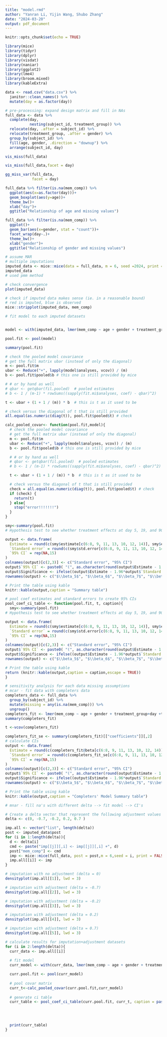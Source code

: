 ```yaml
---
title: "model.rmd"
author: "Yanran Li, Yijin Wang, Shubo Zhang"
date: "2024-03-20"
output: pdf_document
---
```


```r
knitr::opts_chunk$set(echo = TRUE)
```

```r
library(mice)
library(tidyr)
library(dplyr)
library(visdat)
library(naniar)
library(ggplot2)
library(lme4)
library(broom.mixed)
library(kableExtra)
```

```r
data <- read.csv("data.csv") %>%
  janitor::clean_names() %>%
  mutate(day = as.factor(day))
```

```r
# pre-processing: expand design matrix and fill in NAs
full_data <- data %>%
  complete(day,
           nesting(subject_id, treatment_group)) %>%
  relocate(day, .after = subject_id) %>%
  relocate(treatment_group, .after = gender) %>%
  group_by(subject_id) %>% 
  fill(age, gender, .direction = "downup") %>%
  arrange(subject_id, day)
```

```r
vis_miss(full_data)
```


```r
vis_miss(full_data,facet = day)

gg_miss_var(full_data,
            facet = day)
```

```r
full_data %>% filter(is.na(mem_comp)) %>%
  ggplot(aes(x=as.factor(day)))+
  geom_boxplot(aes(y=age))+
  theme_bw()+
  xlab("day")+
  ggtitle("Relationship of age and missing values")
```


```r
full_data %>% filter(is.na(mem_comp)) %>%
  ggplot()+
  geom_bar(aes(x=gender, stat = "count"))+
  facet_wrap(day~.)+
  theme_bw()+
  xlab("gender")+
  ggtitle("Relationship of gender and missing values")
```


```r
# assume MAR
# multiple imputations 
imputed_data <- mice::mice(data = full_data, m = 6, seed =2024, print = FALSE)
imputed_data
# used pmm method
```
```r
# check convergence
plot(imputed_data)
```
```r
# check if imputed data makes sense (ie. in a reasonable bound)
# red is imputed, blue is observed
mice::stripplot(imputed_data, mem_comp)
```


```r
# fit model to each imputed datasets


model <- with(imputed_data, lmer(mem_comp ~ age + gender + treatment_group+day+treatment_group:day + (1|subject_id)))

pool.fit <- pool(model)

summary(pool.fit)

# check the pooled model covariance
# get the full matrix ubar (instead of only the diagonal)
m <- pool.fit$m
ubar <- Reduce("+", lapply(model$analyses, vcov)) / (m)
b <- pool.fit$pooled$b # this one is still provided by mice

# # or by hand as well
# qbar <- getqbar(fil.pooled)  # pooled estimates  
# b <- 1 / (m-1) * rowSums((sapply(fit.mi$analyses, coef) - qbar)^2)

t <- ubar + (1 + 1 / (m)) * b  # this is t as it used to be

# check versus the diagonal of t that is still provided
all.equal(as.numeric(diag(t)), pool.fit$pooled$t) # check

```

```r
calc_pooled_covar<- function(pool.fit,model){
  # check the pooled model covariance
  # get the full matrix ubar (instead of only the diagonal)
  m <- pool.fit$m
  ubar <- Reduce("+", lapply(model$analyses, vcov)) / (m)
  b <- pool.fit$pooled$b # this one is still provided by mice

  # # or by hand as well
  # qbar <- getqbar(fil.pooled)  # pooled estimates  
  # b <- 1 / (m-1) * rowSums((sapply(fit.mi$analyses, coef) - qbar)^2)

  t <- ubar + (1 + 1 / (m)) * b  # this is t as it used to be

  # check versus the diagonal of t that is still provided
  check = all.equal(as.numeric(diag(t)), pool.fit$pooled$t) # check
  if (check) {
    return(t)
  } else{
    stop("error!!!!!!!")
  }
}
```

```r

smy<-summary(pool.fit)
# Hypothesis test to see whether treatment effects at day 5, 19, and 90 are significant

output <- data.frame(
  Estimate = round(c(smy$estimate[c(6:8, 9, 11, 13, 10, 12, 14)], smy$estimate[6]+smy$estimate[9], smy$estimate[7]+smy$estimate[11], smy$estimate[8]+smy$estimate[13], smy$estimate[6]+smy$estimate[10], smy$estimate[7]+smy$estimate[12], smy$estimate[8]+smy$estimate[14]),3),
  `Standard error` = round(c(smy$std.error[c(6:8, 9, 11, 13, 10, 12, 14)], sqrt((t[6,6]) + (t[9,9]) + 2*t[6,9]), sqrt((t[7,7]) + (t[11,11]) + 2*t[7,11]), sqrt((t[8,8]) + (t[13,13]) + 2*t[8,13]), sqrt((t[6,6]) + (t[10,10]) + 2*t[6,10]), sqrt((t[7,7]) + (t[12,12]) + 2*t[7,12]), sqrt((t[8,8]) + (t[14,14]) + 2*t[8,14])),3),
  `95% CI` = rep(NA,15)
)
colnames(output)[c(2,3)] <- c("Standard error", "95% CI")
output$`95% CI` <- paste0( "(", as.character(round(output$Estimate - 1.96*output$`Standard error`, 3)), ",", as.character(round(output$Estimate + 1.96*output$`Standard error`, 3)), ")")
output$Significance <- ifelse((output$Estimate - 1.96*output$`Standard error`) * (output$Estimate + 1.96*output$`Standard error`)<0, "FALSE", "TRUE")
rownames(output) <- c("$\\beta_5$", "$\\beta_6$", "$\\beta_7$", "$\\beta_8$", "$\\beta_9$", "$\\beta_{10}$", "$\\beta_{11}$", "$\\beta_{12}$", "$\\beta_{13}$", "$\\beta_5+\\beta_8$", "$\\beta_6+\\beta_9$", "$\\beta_7+\\beta_{10}$", "$\\beta_5+\\beta_{11}$", "$\\beta_6+\\beta_{12}$","$\\beta_7+\\beta_{13}$")

# Print the table using kable
knitr::kable(output,caption = "Summary table")

```


```r
# pool coef estimates and standard errors to create 95% CIs
pool_coef_ci_table <- function(pool.fit, t, caption){
  smy<-summary(pool.fit)
# Hypothesis test to see whether treatment effects at day 5, 19, and 90 are significant

output <- data.frame(
  Estimate = round(c(smy$estimate[c(6:8, 9, 11, 13, 10, 12, 14)], smy$estimate[6]+smy$estimate[9], smy$estimate[7]+smy$estimate[11], smy$estimate[8]+smy$estimate[13], smy$estimate[6]+smy$estimate[10], smy$estimate[7]+smy$estimate[12], smy$estimate[8]+smy$estimate[14]),3),
  `Standard error` = round(c(smy$std.error[c(6:8, 9, 11, 13, 10, 12, 14)], sqrt((t[6,6]) + (t[9,9]) + 2*t[6,9]), sqrt((t[7,7]) + (t[11,11]) + 2*t[7,11]), sqrt((t[8,8]) + (t[13,13]) + 2*t[8,13]), sqrt((t[6,6]) + (t[10,10]) + 2*t[6,10]), sqrt((t[7,7]) + (t[12,12]) + 2*t[7,12]), sqrt((t[8,8]) + (t[14,14]) + 2*t[8,14])),3),
  `95% CI` = rep(NA,15)
)
colnames(output)[c(2,3)] <- c("Standard error", "95% CI")
output$`95% CI` <- paste0( "(", as.character(round(output$Estimate - 1.96*output$`Standard error`, 3)), ",", as.character(round(output$Estimate + 1.96*output$`Standard error`, 3)), ")")
output$Significance <- ifelse((output$Estimate - 1.96*output$`Standard error`) * (output$Estimate + 1.96*output$`Standard error`)<0, "FALSE", "TRUE")
rownames(output) <- c("$\\beta_5$", "$\\beta_6$", "$\\beta_7$", "$\\beta_8$", "$\\beta_9$", "$\\beta_{10}$", "$\\beta_{11}$", "$\\beta_{12}$", "$\\beta_{13}$", "$\\beta_5+\\beta_8$", "$\\beta_6+\\beta_9$", "$\\beta_7+\\beta_{10}$", "$\\beta_5+\\beta_{11}$", "$\\beta_6+\\beta_{12}$","$\\beta_7+\\beta_{13}$")

# Print the table using kable
return (knitr::kable(output,caption = caption,escape = TRUE))
}
```

```r
# sensitivity analysis for each data missing assumptions
# mcar - fit data with completers data
completers_data <- full_data %>%
  group_by(subject_id) %>%
  mutate(missing = any(is.na(mem_comp))) %>%
  ungroup()
completers_fit <- lmer(mem_comp ~ age + gender + treatment_group+day +treatment_group:day + (1|subject_id), data = completers_data %>% filter(missing == FALSE))
summary(completers_fit)
```

```r
t <-vcov(completers_fit)
```

```r
completers_fit_se <- summary(completers_fit)[["coefficients"]][,2]
# calculate CIs
output <- data.frame(
  Estimate = round(c(completers_fit@beta[c(6:8, 9, 11, 13, 10, 12, 14)], completers_fit@beta[6]+completers_fit@beta[9], completers_fit@beta[7]+completers_fit@beta[11], completers_fit@beta[8]+completers_fit@beta[13], completers_fit@beta[6]+completers_fit@beta[10], completers_fit@beta[7]+completers_fit@beta[12], completers_fit@beta[8]+completers_fit@beta[14]),3),
  `Standard error` = round(c(completers_fit_se[c(6:8, 9, 11, 13, 10, 12, 14)], sqrt((t[6,6]) + (t[9,9]) + 2*t[6,9]), sqrt((t[7,7]) + (t[11,11]) + 2*t[7,11]), sqrt((t[8,8]) + (t[13,13]) + 2*t[8,13]), sqrt((t[6,6]) + (t[10,10]) + 2*t[6,10]), sqrt((t[7,7]) + (t[12,12]) + 2*t[7,12]), sqrt((t[8,8]) + (t[14,14]) + 2*t[8,14])),3),
  `95% CI` = rep(NA,15)
)
colnames(output)[c(2,3)] <- c("Standard error", "95% CI")
output$`95% CI` <- paste0( "(", as.character(round(output$Estimate - 1.96*output$`Standard error`, 3)), ",", as.character(round(output$Estimate + 1.96*output$`Standard error`, 3)), ")")
output$Significance <- ifelse((output$Estimate - 1.96*output$`Standard error`) * (output$Estimate + 1.96*output$`Standard error`)<0, "FALSE", "TRUE")
rownames(output) <- c("$\\beta_5$", "$\\beta_6$", "$\\beta_7$", "$\\beta_8$", "$\\beta_9$", "$\\beta_{10}$", "$\\beta_{11}$", "$\\beta_{12}$", "$\\beta_{13}$", "$\\beta_5+\\beta_8$", "$\\beta_6+\\beta_9$", "$\\beta_7+\\beta_{10}$", "$\\beta_5+\\beta_{11}$", "$\\beta_6+\\beta_{12}$","$\\beta_7+\\beta_{13}$")

# Print the table using kable
knitr::kable(output,caption = "Completers' Model Summary table")
```


```r
# mnar - fill na's with different delta --> fit model --> CI's

# Create a delta vector that represent the following adjustment values for mmHg: 0 for MAR, and -0.7, -0.2, 0.2, and 0.7 for MNAR.
delta <- c(0, -0.7, -0.2, 0.2, 0.7 )

imp.all <- vector("list", length(delta))
post <- imputed_data$post
for (i in 1:length(delta)){
  d <- delta[i]
  cmd <- paste("imp[[j]][,i] <- imp[[j]][,i] +", d)
  post["mem_comp"] <- cmd
  imp <- mice::mice(full_data, post = post,m = 6,seed = i, print = FALSE)
  imp.all[[i]] <- imp
}
```

```r
# imputation with no adjustment (delta = 0)
densityplot(imp.all[[1]], lwd = 3)
```

```r
# imputation with adjustment (delta = -0.7)
densityplot(imp.all[[2]], lwd = 3)
```
```r
# imputation with adjustment (delta = -0.2)
densityplot(imp.all[[3]], lwd = 3)
```


```r
# imputation with adjustment (delta = 0.2)
densityplot(imp.all[[4]], lwd = 3)
```
```r
# imputation with adjustment (delta = 0.7)
densityplot(imp.all[[5]], lwd = 3)
```


```r

# calculate results for imputation+adjustment datasets
for (i in 2:length(delta)){
  curr_data <- imp.all[[i]]
  
  # fit model
  curr_model <- with(curr_data, lmer(mem_comp ~ age + gender + treatment_group+day+treatment_group:day + (1|subject_id)))

  curr.pool.fit <- pool(curr_model)
  
  # pool covar matrix
  curr_t<-calc_pooled_covar(curr.pool.fit,curr_model)
  
  # generate ci table
  curr_table <- pool_coef_ci_table(curr.pool.fit, curr_t, caption = paste0("delta=", delta[i]," Summary Table"))
  
  
  
  
  print(curr_table)
}


```


